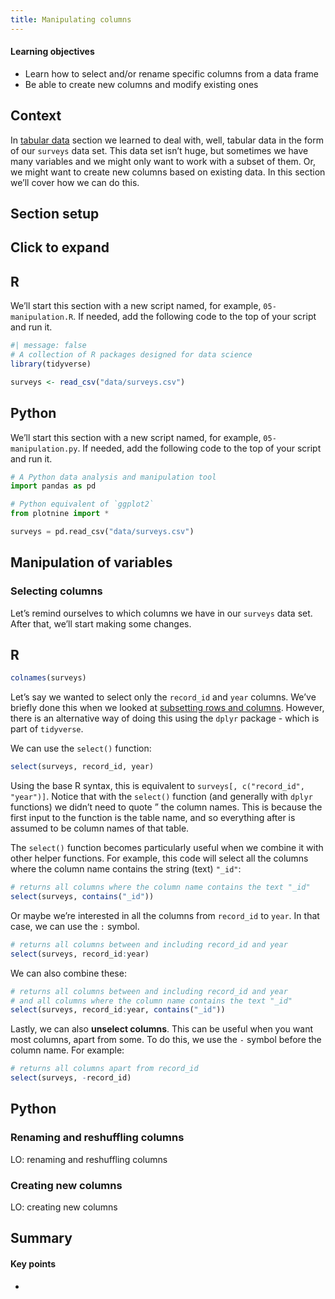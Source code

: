 ```yaml
---
title: Manipulating columns
---
```


::: {.callout-tip}
#### Learning objectives

- Learn how to select and/or rename specific columns from a data frame
- Be able to create new columns and modify existing ones
:::


## Context
In [tabular data](#tabular-data) section we learned to deal with, well, tabular data in the form of our `surveys` data set. This data set isn't huge, but sometimes we have many variables and we might only want to work with a subset of them. Or, we might want to create new columns based on existing data. In this section we'll cover how we can do this.

## Section setup {#setup_plotting}

::: {.callout-note collapse="true"}
## Click to expand

::: {.panel-tabset group="language"}
## R

We'll start this section with a new script named, for example, `05-manipulation.R`. If needed, add the following code to the top of your script and run it.

```r
#| message: false
# A collection of R packages designed for data science
library(tidyverse)

surveys <- read_csv("data/surveys.csv")
```

## Python

We'll start this section with a new script named, for example, `05-manipulation.py`. If needed, add the following code to the top of your script and run it.

```python
# A Python data analysis and manipulation tool
import pandas as pd

# Python equivalent of `ggplot2`
from plotnine import *

surveys = pd.read_csv("data/surveys.csv")
```

:::
:::

## Manipulation of variables

### Selecting columns

Let's remind ourselves to which columns we have in our `surveys` data set. After that, we'll start making some changes.

::: {.panel-tabset group="language"}
## R

```r
colnames(surveys)
```
 
 Let's say we wanted to select only the `record_id` and `year` columns. We've briefly done this when we looked at [subsetting rows and columns](#subset_rc). However, there is an alternative way of doing this using the `dplyr` package - which is part of `tidyverse`.
 
 We can use the `select()` function:
 
```r
select(surveys, record_id, year)
```
 
Using the base R syntax, this is equivalent to `surveys[, c("record_id", "year")]`. Notice that with the `select()` function (and generally with `dplyr` functions) we didn’t need to quote " the column names. This is because the first input to the function is the table name, and so everything after is assumed to be column names of that table.

The `select()` function becomes particularly useful when we combine it with other helper functions. For example, this code will select all the columns where the column name contains the string (text) `"_id"`:

```r
# returns all columns where the column name contains the text "_id"
select(surveys, contains("_id"))
```


Or maybe we're interested in all the columns from `record_id` to `year`. In that case, we can use the `:` symbol.

```r
# returns all columns between and including record_id and year
select(surveys, record_id:year)
```

We can also combine these:

```r
# returns all columns between and including record_id and year
# and all columns where the column name contains the text "_id"
select(surveys, record_id:year, contains("_id"))
```

Lastly, we can also **unselect columns**. This can be useful when you want most columns, apart from some. To do this, we use the `-` symbol before the column name. For example:

```r
# returns all columns apart from record_id
select(surveys, -record_id)
```

## Python
:::

### Renaming and reshuffling columns
LO: renaming and reshuffling columns

### Creating new columns
LO: creating new columns



## Summary

::: {.callout-tip}
#### Key points

- 
:::
